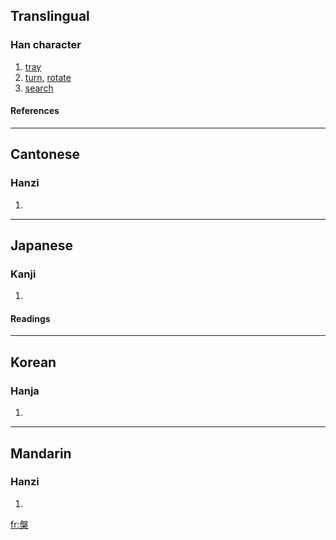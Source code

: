 ==Translingual==
===Han character===
{{Han char|rn=75|rad=木|as=10|sn=14|four=2790<sub>4</sub>|canj=竹水木 (HED), X竹水木 (XHED)}}
# [[tray]]
# [[turn]], [[rotate]]
# [[search]]
====References====
{{Han ref|kx=0545.200|dkj=15303|dj=0933.090|hdz=21265.080|uh=69C3|ud=27075|bh=BA6E|bd=47726}}

----
==Cantonese==
===Hanzi===
{{yue-hanzi|jyut=|y=pun4}}
# {{defn|Cantonese}}

----
==Japanese==
===Kanji===
{{ja-kanji|grade=|rs=木10}}
# {{defn|Japanese}} 
====Readings====
{{ja-readings|on=[[はん]] (han), [[ばん]] (ban)|kun=[[たらい]] (tarai)}}

----
==Korean==
===Hanja===
{{ko-hanja|hangeul=반|eumhun=|rv=ban|mr=pan|y=pan}}
# {{defn|Korean}}

----
==Mandarin==
===Hanzi===
{{cmn-hanzi|pin=[[pán]] ([[pan2]])|wg=p'an<sup>2</sup>}}
# {{defn|Mandarin}}

[[fr:槃]]